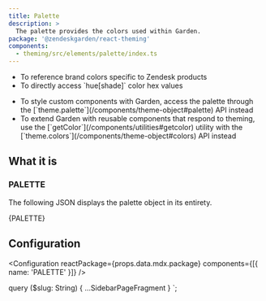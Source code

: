 ```yaml
---
title: Palette
description: >
  The palette provides the colors used within Garden.
package: '@zendeskgarden/react-theming'
components:
  - theming/src/elements/palette/index.ts
---
```


<Usage>
  <Use>
    <ul>
      <li>To reference brand colors specific to Zendesk products</li>
      <li>
        <Markdown>To directly access `hue[shade]` color hex values</Markdown>
      </li>
    </ul>
  </Use>
  <Misuse>
    <ul>
      <li>
        <Markdown>
          To style custom components with Garden, access the palette through the
          [`theme.palette`](/components/theme-object#palette) API instead
        </Markdown>
      </li>
      <li>
        <Markdown>
          To extend Garden with reusable components that respond to theming, use the
          [`getColor`](/components/utilities#getcolor) utility with the
          [`theme.colors`](/components/theme-object#colors) API instead
        </Markdown>
      </li>
    </ul>
  </Misuse>
</Usage>

## What it is

### PALETTE

The following JSON displays the palette object in its entirety.


<ObjectBlock>{PALETTE}</ObjectBlock>

## Configuration

<Configuration reactPackage={props.data.mdx.package} components={[{ name: 'PALETTE' }]} />


  query ($slug: String) {
    ...SidebarPageFragment
  }
`;
